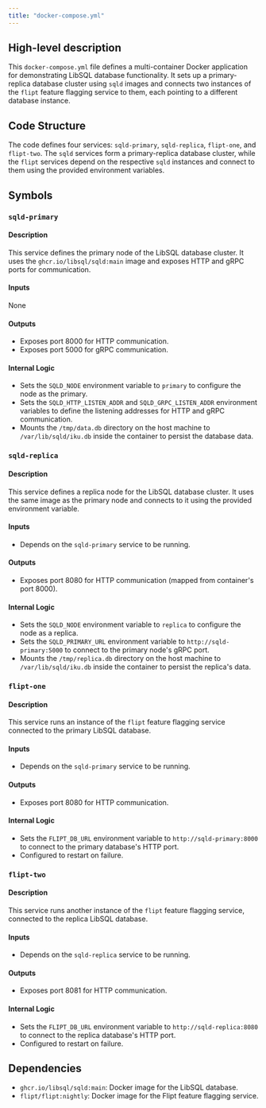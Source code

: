 ```yaml
---
title: "docker-compose.yml"
---
```


## High-level description
This `docker-compose.yml` file defines a multi-container Docker application for demonstrating LibSQL database functionality. It sets up a primary-replica database cluster using `sqld` images and connects two instances of the `flipt` feature flagging service to them, each pointing to a different database instance.

## Code Structure
The code defines four services: `sqld-primary`, `sqld-replica`, `flipt-one`, and `flipt-two`. The `sqld` services form a primary-replica database cluster, while the `flipt` services depend on the respective `sqld` instances and connect to them using the provided environment variables.

## Symbols
### `sqld-primary`
#### Description
This service defines the primary node of the LibSQL database cluster. It uses the `ghcr.io/libsql/sqld:main` image and exposes HTTP and gRPC ports for communication.

#### Inputs
None

#### Outputs
- Exposes port 8000 for HTTP communication.
- Exposes port 5000 for gRPC communication.

#### Internal Logic
- Sets the `SQLD_NODE` environment variable to `primary` to configure the node as the primary.
- Sets the `SQLD_HTTP_LISTEN_ADDR` and `SQLD_GRPC_LISTEN_ADDR` environment variables to define the listening addresses for HTTP and gRPC communication.
- Mounts the `/tmp/data.db` directory on the host machine to `/var/lib/sqld/iku.db` inside the container to persist the database data.

### `sqld-replica`
#### Description
This service defines a replica node for the LibSQL database cluster. It uses the same image as the primary node and connects to it using the provided environment variable.

#### Inputs
- Depends on the `sqld-primary` service to be running.

#### Outputs
- Exposes port 8080 for HTTP communication (mapped from container's port 8000).

#### Internal Logic
- Sets the `SQLD_NODE` environment variable to `replica` to configure the node as a replica.
- Sets the `SQLD_PRIMARY_URL` environment variable to `http://sqld-primary:5000` to connect to the primary node's gRPC port.
- Mounts the `/tmp/replica.db` directory on the host machine to `/var/lib/sqld/iku.db` inside the container to persist the replica's data.

### `flipt-one`
#### Description
This service runs an instance of the `flipt` feature flagging service connected to the primary LibSQL database.

#### Inputs
- Depends on the `sqld-primary` service to be running.

#### Outputs
- Exposes port 8080 for HTTP communication.

#### Internal Logic
- Sets the `FLIPT_DB_URL` environment variable to `http://sqld-primary:8000` to connect to the primary database's HTTP port.
- Configured to restart on failure.

### `flipt-two`
#### Description
This service runs another instance of the `flipt` feature flagging service, connected to the replica LibSQL database.

#### Inputs
- Depends on the `sqld-replica` service to be running.

#### Outputs
- Exposes port 8081 for HTTP communication.

#### Internal Logic
- Sets the `FLIPT_DB_URL` environment variable to `http://sqld-replica:8080` to connect to the replica database's HTTP port.
- Configured to restart on failure.

## Dependencies
- `ghcr.io/libsql/sqld:main`: Docker image for the LibSQL database.
- `flipt/flipt:nightly`: Docker image for the Flipt feature flagging service.
